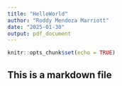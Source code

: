 ```yaml
---
title: "HelloWorld"
author: "Roddy Mendoza Marriott"
date: "2025-01-30"
output: pdf_document
---
```


```r
knitr::opts_chunk$set(echo = TRUE)
```

## This is a markdown file
